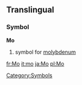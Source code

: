 ==Translingual==
===Symbol===
'''Mo'''
#{{chemistry}} symbol for [[molybdenum]]
[[Category:Symbols]]

[[fr:Mo]]
[[it:mo]]
[[ja:Mo]]
[[pl:Mo]]
